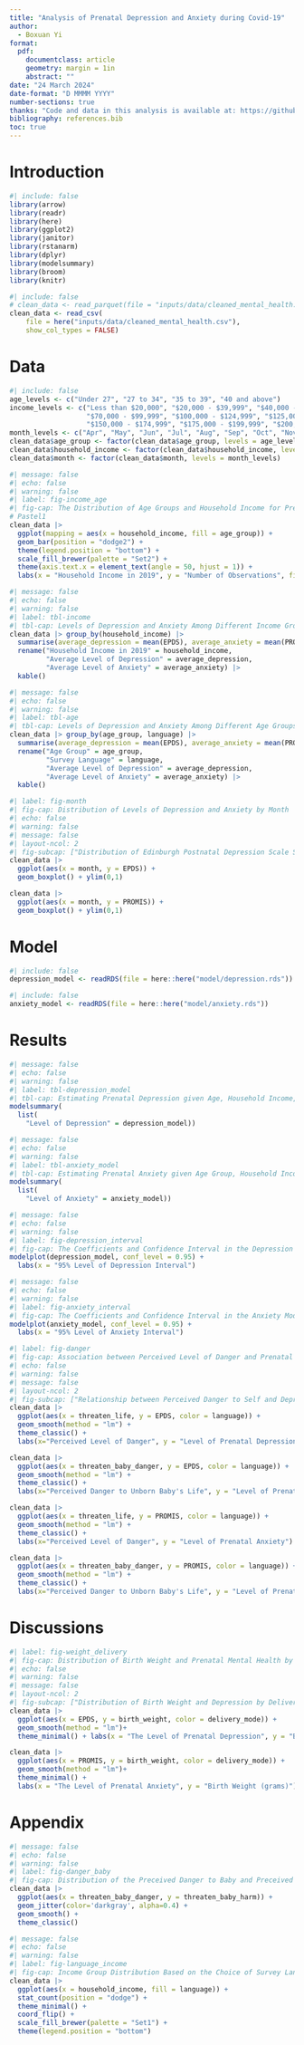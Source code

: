 ```yaml
---
title: "Analysis of Prenatal Depression and Anxiety during Covid-19"
author: 
  - Boxuan Yi
format: 
  pdf:
    documentclass: article
    geometry: margin = 1in
    abstract: ""
date: "24 March 2024"
date-format: "D MMMM YYYY"
number-sections: true
thanks: "Code and data in this analysis is available at: https://github.com/Elaineyi1/Prenatal_Mental_Health"
bibliography: references.bib
toc: true
---
```

# Introduction
```r
#| include: false
library(arrow)
library(readr)
library(here)
library(ggplot2)
library(janitor)
library(rstanarm)
library(dplyr)
library(modelsummary)
library(broom)
library(knitr)
```

```r
#| include: false
# clean_data <- read_parquet(file = "inputs/data/cleaned_mental_health.parquet")
clean_data <- read_csv(
    file = here("inputs/data/cleaned_mental_health.csv"),
    show_col_types = FALSE)
```

# Data

```r
#| include: false
age_levels <- c("Under 27", "27 to 34", "35 to 39", "40 and above")
income_levels <- c("Less than $20,000", "$20,000 - $39,999", "$40,000 - $69,999", 
                   "$70,000 - $99,999", "$100,000 - $124,999", "$125,000 - $149,999",
                   "$150,000 - $174,999", "$175,000 - $199,999", "$200,000+")
month_levels <- c("Apr", "May", "Jun", "Jul", "Aug", "Sep", "Oct", "Nov", "Dec")
clean_data$age_group <- factor(clean_data$age_group, levels = age_levels)
clean_data$household_income <- factor(clean_data$household_income, levels = income_levels)
clean_data$month <- factor(clean_data$month, levels = month_levels)
```

```r
#| message: false
#| echo: false
#| warning: false
#| label: fig-income_age
#| fig-cap: The Distribution of Age Groups and Household Income for Pregnant Participants
# Pastel1
clean_data |>
  ggplot(mapping = aes(x = household_income, fill = age_group)) +
  geom_bar(position = "dodge2") + 
  theme(legend.position = "bottom") +
  scale_fill_brewer(palette = "Set2") +
  theme(axis.text.x = element_text(angle = 50, hjust = 1)) +
  labs(x = "Household Income in 2019", y = "Number of Observations", fill = "Age Group") 
```

```r
#| message: false
#| echo: false
#| warning: false
#| label: tbl-income
#| tbl-cap: Levels of Depression and Anxiety Among Different Income Groups
clean_data |> group_by(household_income) |> 
  summarise(average_depression = mean(EPDS), average_anxiety = mean(PROMIS)) |> 
  rename("Household Income in 2019" = household_income, 
         "Average Level of Depression" = average_depression, 
         "Average Level of Anxiety" = average_anxiety) |>
  kable()
```

```r
#| message: false
#| echo: false
#| warning: false
#| label: tbl-age
#| tbl-cap: Levels of Depression and Anxiety Among Different Age Groups
clean_data |> group_by(age_group, language) |> 
  summarise(average_depression = mean(EPDS), average_anxiety = mean(PROMIS)) |> 
  rename("Age Group" = age_group, 
         "Survey Language" = language,
         "Average Level of Depression" = average_depression, 
         "Average Level of Anxiety" = average_anxiety) |>
  kable()
```

```r
#| label: fig-month
#| fig-cap: Distribution of Levels of Depression and Anxiety by Month
#| echo: false
#| warning: false
#| message: false
#| layout-ncol: 2
#| fig-subcap: ["Distribution of Edinburgh Postnatal Depression Scale Scores by Month", "Distribution of Promis Anxiety Scores by Months"]
clean_data |>
  ggplot(aes(x = month, y = EPDS)) +
  geom_boxplot() + ylim(0,1)

clean_data |>
  ggplot(aes(x = month, y = PROMIS)) +
  geom_boxplot() + ylim(0,1)
```

# Model
```r
#| include: false
depression_model <- readRDS(file = here::here("model/depression.rds"))
```

```r
#| include: false
anxiety_model <- readRDS(file = here::here("model/anxiety.rds"))
```


# Results
```r
#| message: false
#| echo: false
#| warning: false
#| label: tbl-depression_model
#| tbl-cap: Estimating Prenatal Depression given Age, Household Income, Month of Delivery and Choice of Language
modelsummary(
  list(
    "Level of Depression" = depression_model))
```

```r
#| message: false
#| echo: false
#| warning: false
#| label: tbl-anxiety_model
#| tbl-cap: Estimating Prenatal Anxiety given Age Group, Household Income, Month of Delivery and Choice of Language.
modelsummary(
  list(
    "Level of Anxiety" = anxiety_model))
```

```r
#| message: false
#| echo: false
#| warning: false
#| label: fig-depression_interval
#| fig-cap: The Coefficients and Confidence Interval in the Depression Model
modelplot(depression_model, conf_level = 0.95) +
  labs(x = "95% Level of Depression Interval")
```

```r
#| message: false
#| echo: false
#| warning: false
#| label: fig-anxiety_interval
#| fig-cap: The Coefficients and Confidence Interval in the Anxiety Model
modelplot(anxiety_model, conf_level = 0.95) +
  labs(x = "95% Level of Anxiety Interval")
```

```r
#| label: fig-danger
#| fig-cap: Association between Perceived Level of Danger and Prenatal Mental Health
#| echo: false
#| warning: false
#| message: false
#| layout-ncol: 2
#| fig-subcap: ["Relationship between Perceived Danger to Self and Depression", "Relationship between Perceived Danger to the Unborn and Depression", "Relationship between Perceived Danger to Self and Anxiety", "Relationship between Perceived Danger to the Unborn and Anxiety"]
clean_data |>
  ggplot(aes(x = threaten_life, y = EPDS, color = language)) +
  geom_smooth(method = "lm") +
  theme_classic() + 
  labs(x="Perceived Level of Danger", y = "Level of Prenatal Depression") + ylim(0,1)

clean_data |>
  ggplot(aes(x = threaten_baby_danger, y = EPDS, color = language)) +
  geom_smooth(method = "lm") +
  theme_classic() +
  labs(x="Perceived Danger to Unborn Baby's Life", y = "Level of Prenatal Depression") + ylim(0,1)

clean_data |>
  ggplot(aes(x = threaten_life, y = PROMIS, color = language)) +
  geom_smooth(method = "lm") +
  theme_classic() +
  labs(x="Perceived Level of Danger", y = "Level of Prenatal Anxiety") + ylim(0,1)

clean_data |>
  ggplot(aes(x = threaten_baby_danger, y = PROMIS, color = language)) +
  geom_smooth(method = "lm") +
  theme_classic() +
  labs(x="Perceived Danger to Unborn Baby's Life", y = "Level of Prenatal Anxiety") + ylim(0,1)
```

# Discussions
```r
#| label: fig-weight_delivery
#| fig-cap: Distribution of Birth Weight and Prenatal Mental Health by Delivery Mode
#| echo: false
#| warning: false
#| message: false
#| layout-ncol: 2
#| fig-subcap: ["Distribution of Birth Weight and Depression by Delivery Mode", "Distribution of Birth Weight and Anxiety by Delivery Mode"]
clean_data |>
  ggplot(aes(x = EPDS, y = birth_weight, color = delivery_mode)) +
  geom_smooth(method = "lm")+
  theme_minimal() + labs(x = "The Level of Prenatal Depression", y = "Birth Weight (grams)")

clean_data |>
  ggplot(aes(x = PROMIS, y = birth_weight, color = delivery_mode)) +
  geom_smooth(method = "lm")+
  theme_minimal() +
  labs(x = "The Level of Prenatal Anxiety", y = "Birth Weight (grams)")
```

# Appendix
```r
#| message: false
#| echo: false
#| warning: false
#| label: fig-danger_baby
#| fig-cap: Distribution of the Preceived Danger to Baby and Preceived Potential Harm to Baby
clean_data |>
  ggplot(aes(x = threaten_baby_danger, y = threaten_baby_harm)) +
  geom_jitter(color='darkgray', alpha=0.4) +
  geom_smooth() +
  theme_classic() 
```

```r
#| message: false
#| echo: false
#| warning: false
#| label: fig-language_income
#| fig-cap: Income Group Distribution Based on the Choice of Survey Language
clean_data |>
  ggplot(aes(x = household_income, fill = language)) +
  stat_count(position = "dodge") +
  theme_minimal() +
  coord_flip() +
  scale_fill_brewer(palette = "Set1") +
  theme(legend.position = "bottom")
```


